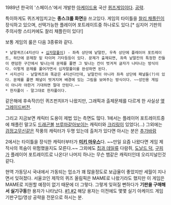 {{{#!html
<iframe width="420" height="315" src="//www.youtube.com/embed/Yz-m1_eOyco" frameborder="0" allowfullscreen></iframe>
}}}
1989년 한국의 '스페이스'에서 개발한 [[아케이드]]용 국산 [[퀴즈]]게임이다. [http://janet.egloos.com/4833492 공략].

특이하게도 퀴즈게임치고는 '''종스크롤 화면'''을 쓰고있다. 게임의 타이틀을 [[찰리 채플린]]이 장식하고 있으며, 선택가능한 플레이어 포트레이트중 하나로도 있다.[* 심지어 기판의 주의사항 스티커에도 찰리 채플린이 있다!]

보통 게임의 룰은 다음 3종류와 같다. 

 * 낱말퀴즈(4지선다 + [[십자말풀이]]) - 좌측 상단에 낱말칸, 우측 상단에 플레이어 포트레이트, 하단에 문제창 밑 타이머 기타등등이 있다. 문제가 출제되면, 좌측 낱말칸의 특정한 칸들이 랜덤한 구간에서 빛나는데 문제를 풀면 그 빛나는 칸이 벗겨져 글자가 나타나는 방식이다. 이렇게 문제를 풀어가면서 십자말풀이를 완성하면 된다. 
 * 사지선다 - 낱말퀴즈와 똑같은 4지선다인데, 낱말칸이 아니라 좌측 상단에 패널들(?)이 있다. 문제를 풀면 패널이 벗겨지며 배경에 있는 그림을 보여주는 방식이다. ~~성인용 게임이 아니라 야한거 기대하면 절대 안된다.~~
 * 한자풀이 - 말그대로 한자풀이다.

같은해에 후속작(!)인 퀴즈펀치Ⅱ가 나왔지만, 그래픽과 출제문제를 다르게 한 사실상 [[옆그레이드]]버전. 
 
그리고 지금보면 캐릭터 도용이 제법 있는 측면도 많다.
1에서는 플레이어 포트레이트중에 채플린 말고도 [[드래곤볼]] [[브루마]]같아보이는 캐릭터와 [[크리링]]이 있었다(...)  그외에는 [[검정고무신]]같은 작풍의 캐릭터가 두명 있는데 출처가 있다면 아시는 분은 [[추가바람]]

2에서는 타이틀을 장식한 캐릭터부터가 '''[[미키 마우스]]'''다. ~~만일 요즘 나왔다면 게임 제작사의 목숨이 위험했을지도 모른다.~~ 그외에도 [[칩과 데일]]류 다람쥐, [[도날드 덕]], [[구피]]가 플레이어 포트레이트로 나온다! 나머지 하나는 무슨 뱀같은 캐릭터인데 오리지널인것 같다. 

현역 가동당시 국내에서 가동되는 업소가 꽤 많을정도로 보급율이 좋았지만 세월이 지나면서 잊혀졌다. 서울코인 제작의 퀴즈 올림픽은 MAME로 나왔기라도 했지만 이 게임은 MAME로 지원할 예정이 없기 때문에 더 그렇다. 그렇게 잊혀질 뻔하다가 '''기판을 구매해서 실기구동'''한 용자가 나타났다. [http://janet.egloos.com/4431451 #1],[http://janet.egloos.com/4431453 #2] 해당 용자는 이전에도 몇몇 실기 아케이드 게임 기판구입/영상 공략을 전문으로 하시는 분. 
